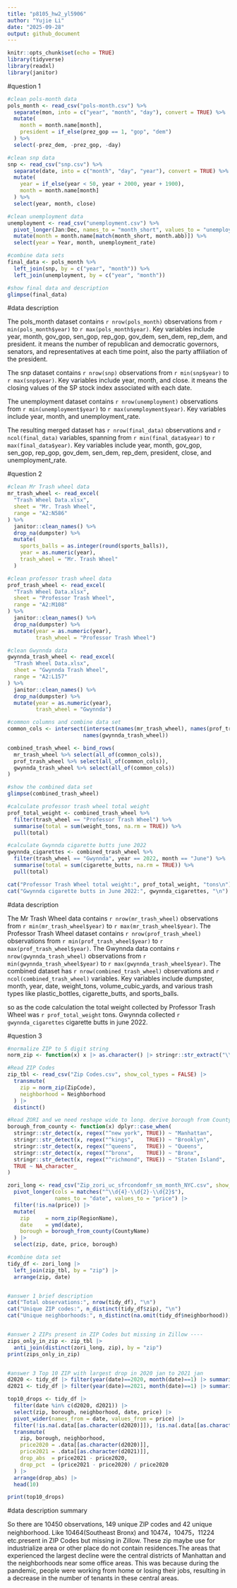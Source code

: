 ```yaml
---
title: "p8105_hw2_yl5906"
author: "Yujie Li"
date: "2025-09-28"
output: github_document
---
```


```r
knitr::opts_chunk$set(echo = TRUE)
library(tidyverse)
library(readxl)
library(janitor)
```

#question 1

```r
#clean pols-month data
pols_month <- read_csv("pols-month.csv") %>%
  separate(mon, into = c("year", "month", "day"), convert = TRUE) %>%
  mutate(
    month = month.name[month],
    president = if_else(prez_gop == 1, "gop", "dem")
  ) %>%
  select(-prez_dem, -prez_gop, -day)

#clean snp data  
snp <- read_csv("snp.csv") %>%
  separate(date, into = c("month", "day", "year"), convert = TRUE) %>%
  mutate(
    year = if_else(year < 50, year + 2000, year + 1900),
    month = month.name[month]
  ) %>%
  select(year, month, close)

#clean unemployment data
unemployment <- read_csv("unemployment.csv") %>%
  pivot_longer(Jan:Dec, names_to = "month_short", values_to = "unemployment_rate") %>%
  mutate(month = month.name[match(month_short, month.abb)]) %>%
  select(year = Year, month, unemployment_rate)

#combine data sets
final_data <- pols_month %>%
  left_join(snp, by = c("year", "month")) %>%
  left_join(unemployment, by = c("year", "month"))

#show final data and description
glimpse(final_data)

```

#data description

The pols_month dataset contains `r nrow(pols_month)` observations from `r min(pols_month$year)` to `r max(pols_month$year)`. Key variables include year, month, gov_gop, sen_gop, rep_gop, gov_dem, sen_dem, rep_dem, and president. it means the number of republican and democratic governors, senators, and representatives at each time point, also the party affiliation of the president.

The snp dataset contains `r nrow(snp)` observations from `r min(snp$year)` to `r max(snp$year)`. Key variables include year, month, and close. it means the closing values of the SP stock index associated with each date.

The unemployment dataset contains `r nrow(unemployment)` observations from `r min(unemployment$year)` to `r max(unemployment$year)`. Key variables include year, month, and unemployment_rate.

The resulting merged dataset has `r nrow(final_data)` observations and `r ncol(final_data)` variables, spanning from `r min(final_data$year)` to `r max(final_data$year)`. Key variables include year, month, gov_gop, sen_gop, rep_gop, gov_dem, sen_dem, rep_dem, president, close, and unemployment_rate.


#question 2

```r
#clean Mr Trash wheel data
mr_trash_wheel <- read_excel(
  "Trash Wheel Data.xlsx",
  sheet = "Mr. Trash Wheel",
  range = "A2:N586"
) %>%
  janitor::clean_names() %>%
  drop_na(dumpster) %>%
  mutate(
    sports_balls = as.integer(round(sports_balls)),
    year = as.numeric(year),
    trash_wheel = "Mr. Trash Wheel"
  )

#clean professor trash wheel data
prof_trash_wheel <- read_excel(
  "Trash Wheel Data.xlsx",
  sheet = "Professor Trash Wheel",
  range = "A2:M108"
) %>%
  janitor::clean_names() %>%
  drop_na(dumpster) %>%
  mutate(year = as.numeric(year),
         trash_wheel = "Professor Trash Wheel")

#clean Gwynnda data
gwynnda_trash_wheel <- read_excel(
  "Trash Wheel Data.xlsx",
  sheet = "Gwynnda Trash Wheel",
  range = "A2:L157"
) %>%
  janitor::clean_names() %>%
  drop_na(dumpster) %>%
  mutate(year = as.numeric(year),
         trash_wheel = "Gwynnda")

#common columns and combine data set
common_cols <- intersect(intersect(names(mr_trash_wheel), names(prof_trash_wheel)), 
                        names(gwynnda_trash_wheel))

combined_trash_wheel <- bind_rows(
  mr_trash_wheel %>% select(all_of(common_cols)),
  prof_trash_wheel %>% select(all_of(common_cols)),
  gwynnda_trash_wheel %>% select(all_of(common_cols))
)

#show the combined data set
glimpse(combined_trash_wheel)

#calculate professor trash wheel total weight
prof_total_weight <- combined_trash_wheel %>%
  filter(trash_wheel == "Professor Trash Wheel") %>%
  summarise(total = sum(weight_tons, na.rm = TRUE)) %>%
  pull(total)

#calculate Gwynnda cigarette butts june 2022
gwynnda_cigarettes <- combined_trash_wheel %>%
  filter(trash_wheel == "Gwynnda", year == 2022, month == "June") %>%
  summarise(total = sum(cigarette_butts, na.rm = TRUE)) %>%
  pull(total)

cat("Professor Trash Wheel total weight:", prof_total_weight, "tons\n")
cat("Gwynnda cigarette butts in June 2022:", gwynnda_cigarettes, "\n")
```

#data description

The Mr Trash Wheel data contains `r nrow(mr_trash_wheel)` observations from `r min(mr_trash_wheel$year)` to `r max(mr_trash_wheel$year)`. The Professor Trash Wheel dataset contains `r nrow(prof_trash_wheel)` observations from `r min(prof_trash_wheel$year)` to `r max(prof_trash_wheel$year)`. The Gwynnda data contains `r nrow(gwynnda_trash_wheel)` observations from `r min(gwynnda_trash_wheel$year)` to `r max(gwynnda_trash_wheel$year)`. The combined dataset has `r nrow(combined_trash_wheel)` observations and `r ncol(combined_trash_wheel)` variables. Key variables include dumpster, month, year, date, weight_tons, volume_cubic_yards, and various trash types like plastic_bottles, cigarette_butts, and sports_balls.

so as the code calculation the total weight collected by Professor Trash Wheel was `r prof_total_weight` tons. Gwynnda collected `r gwynnda_cigarettes` cigarette butts in june 2022.


#question 3

```r
#normalize ZIP to 5 digit string
norm_zip <- function(x) x |> as.character() |> stringr::str_extract("\\d{5}") |> stringr::str_pad(5, pad = "0")

#Read ZIP Codes
zip_tbl <- read_csv("Zip Codes.csv", show_col_types = FALSE) |>
  transmute(
    zip = norm_zip(ZipCode),
    neighborhood = Neighborhood
  ) |>
  distinct()

#Read ZORI and we need reshape wide to long. derive borough from CountyName
borough_from_county <- function(x) dplyr::case_when(
  stringr::str_detect(x, regex("^new york", TRUE)) ~ "Manhattan",
  stringr::str_detect(x, regex("^kings",    TRUE)) ~ "Brooklyn",
  stringr::str_detect(x, regex("^queens",   TRUE)) ~ "Queens",
  stringr::str_detect(x, regex("^bronx",    TRUE)) ~ "Bronx",
  stringr::str_detect(x, regex("^richmond", TRUE)) ~ "Staten Island",
  TRUE ~ NA_character_
)

zori_long <- read_csv("Zip_zori_uc_sfrcondomfr_sm_month_NYC.csv", show_col_types = FALSE) |>
  pivot_longer(cols = matches("^\\d{4}-\\d{2}-\\d{2}$"),
               names_to = "date", values_to = "price") |>
  filter(!is.na(price)) |>
  mutate(
    zip     = norm_zip(RegionName),
    date    = ymd(date),
    borough = borough_from_county(CountyName)
  ) |>
  select(zip, date, price, borough)

#combine data set
tidy_df <- zori_long |>
  left_join(zip_tbl, by = "zip") |>
  arrange(zip, date)


#answer 1 brief description
cat("Total observations:", nrow(tidy_df), "\n")
cat("Unique ZIP codes:", n_distinct(tidy_df$zip), "\n")
cat("Unique neighborhoods:", n_distinct(na.omit(tidy_df$neighborhood)), "\n")


#answer 2 ZIPs present in ZIP Codes but missing in Zillow ----
zips_only_in_zip <- zip_tbl |>
  anti_join(distinct(zori_long, zip), by = "zip")
print(zips_only_in_zip)


#answer 3 Top 10 ZIP with largest drop in 2020 jan to 2021 jan
d2020 <- tidy_df |> filter(year(date)==2020, month(date)==1) |> summarise(d=max(date)) |> pull(d)
d2021 <- tidy_df |> filter(year(date)==2021, month(date)==1) |> summarise(d=max(date)) |> pull(d)

top10_drops <- tidy_df |>
  filter(date %in% c(d2020, d2021)) |>
  select(zip, borough, neighborhood, date, price) |>
  pivot_wider(names_from = date, values_from = price) |>
  filter(!is.na(.data[[as.character(d2020)]]), !is.na(.data[[as.character(d2021)]])) |>
  transmute(
    zip, borough, neighborhood,
    price2020 = .data[[as.character(d2020)]],
    price2021 = .data[[as.character(d2021)]],
    drop_abs  = price2021 - price2020,
    drop_pct  = (price2021 - price2020) / price2020
  ) |>
  arrange(drop_abs) |>
  head(10)

print(top10_drops)
```


#data description summary

So there are 10450 observations, 149 unique ZIP codes and 42 unique neighborhood.
Like 10464(Southeast Bronx) and 10474，10475，11224 etc.present in ZIP Codes but missing in Zillow. These zip maybe use for industrialize area or other place do not contain residences.The areas that experienced the largest decline were the central districts of Manhattan and the neighborhoods near some office areas. This was because during the pandemic, people were working from home or losing their jobs, resulting in a decrease in the number of tenants in these central areas.

